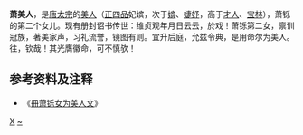 '''萧美人'''，是[[唐太宗|唐太宗]]的[[美人_(位号)|美人]]（[[正四品|正四品]]妃嫔，次于[[嫔|嫔]]、[[婕妤|婕妤]]，高于[[才人|才人]]、[[宝林_(位号)|宝林]]），萧铄的第二个女儿。现有册封诏书传世：维贞观年月日云云，於戏！萧铄第二女，禀训冠族，著美家声，习礼流誉，镜图有则。宜升后庭，允兹令典，是用命尔为美人。往，钦哉！其光膺徽命，可不慎欤！

==参考资料及注释==

*《[[s:冊萧铄女为美人文|冊萧铄女为美人文]]》

[[Category:唐太宗妃嫔|X]]
[[Category:萧姓|~]]